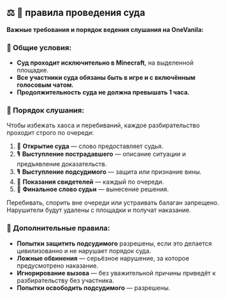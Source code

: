 ## ⚖️ 📖 правила проведения суда

**Важные требования и порядок ведения слушания на OneVanila:**

### 📌 Общие условия:
- **Суд проходит исключительно в Minecraft**, на выделенной площадке.
- **Все участники суда обязаны быть в игре и с включённым голосовым чатом.**
- **Продолжительность суда не должна превышать 1 часа.**

### 📌 Порядок слушания:
Чтобы избежать хаоса и перебиваний, каждое разбирательство проходит строго по очереди:

1. 📢 **Открытие суда** — слово предоставляет судья.
2. 🎙️ **Выступление пострадавшего** — описание ситуации и предъявление доказательств.
3. 🎙️ **Выступление подсудимого** — защита или признание вины.
4. 👥 **Показания свидетелей** — каждый по очереди.
5. 📜 **Финальное слово судьи** — вынесение решения.

<Alert type="info" title="Важно">
  Перебивать, спорить вне очереди или устраивать балаган запрещено.
  Нарушители будут удалены с площадки и получат наказание.
</Alert>

### 📌 Дополнительные правила:
- **Попытки защитить подсудимого** разрешены, если это делается цивилизованно и не нарушает порядок суда.
- **Ложные обвинения** — серьёзное нарушение, за которое предусмотрено наказание.
- **Игнорирование вызова** —  без уважительной причины приведёт к разбирательству без участника.
- **Попытки освободить подсудимого** — разрешены.
